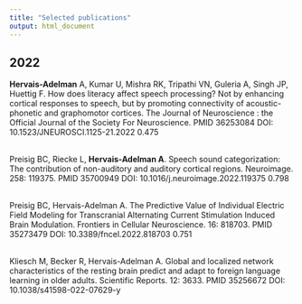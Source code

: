 ```yaml
---
title: "Selected publications"
output: html_document
---
```


## 2022

**Hervais-Adelman** A, Kumar U, Mishra RK, Tripathi VN, Guleria A, Singh JP, Huettig F. How does literacy affect speech processing? Not by enhancing cortical responses to speech, but by promoting connectivity of acoustic-phonetic and graphomotor cortices. The Journal of Neuroscience : the Official Journal of the Society For Neuroscience. PMID 36253084 DOI: 10.1523/JNEUROSCI.1125-21.2022 0.475

\
Preisig BC, Riecke L, **Hervais-Adelman A**. Speech sound categorization: The contribution of non-auditory and auditory cortical regions. Neuroimage. 258: 119375. PMID 35700949 DOI: 10.1016/j.neuroimage.2022.119375 0.798

\
Preisig BC, Hervais-Adelman A. The Predictive Value of Individual Electric Field Modeling for Transcranial Alternating Current Stimulation Induced Brain Modulation. Frontiers in Cellular Neuroscience. 16: 818703. PMID 35273479 DOI: 10.3389/fncel.2022.818703 0.751

\
Kliesch M, Becker R, Hervais-Adelman A. Global and localized network characteristics of the resting brain predict and adapt to foreign language learning in older adults. Scientific Reports. 12: 3633. PMID 35256672 DOI: 10.1038/s41598-022-07629-y
